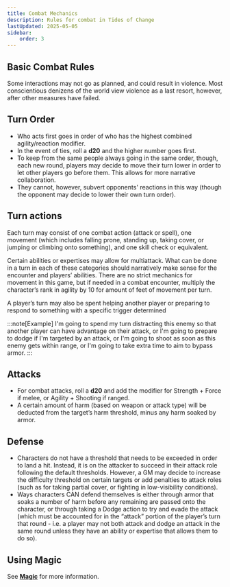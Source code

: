 ```yaml
---
title: Combat Mechanics
description: Rules for combat in Tides of Change
lastUpdated: 2025-05-05
sidebar:
    order: 3
---
```


## Basic Combat Rules

Some interactions may not go as planned, and could result in violence. Most conscientious denizens of the world view violence as a last resort, however, after other measures have failed.

## Turn Order

-   Who acts first goes in order of who has the highest combined agility/reaction modifier.
-   In the event of ties, roll a **d20** and the higher number goes first.
-   To keep from the same people always going in the same order, though, each new round, players may decide to move their turn lower in order to let other players go before them. This allows for more narrative collaboration.
-   They cannot, however, subvert opponents' reactions in this way (though the opponent may decide to lower their own turn order).

## Turn actions

Each turn may consist of one combat action (attack or spell), one movement (which includes falling prone, standing up, taking cover, or jumping or climbing onto something), and one skill check or equivalent.

Certain abilities or expertises may allow for multiattack. What can be done in a turn in each of these categories should narratively make sense for the encounter and players’ abilities. There are no strict mechanics for movement in this game, but if needed in a combat encounter, multiply the character’s rank in agility by 10 for amount of feet of movement per turn.

A player’s turn may also be spent helping another player or preparing to respond to something with a specific trigger determined

:::note[Example]
I'm going to spend my turn distracting this enemy so that another player can have advantage on their attack, or I'm going to prepare to dodge if I'm targeted by an attack, or I'm going to shoot as soon as this enemy gets within range, or I'm going to take extra time to aim to bypass armor.
:::

## Attacks

-   For combat attacks, roll a **d20** and add the modifier for Strength + Force if melee, or Agility + Shooting if ranged.
-   A certain amount of harm (based on weapon or attack type) will be deducted from the target’s harm threshold, minus any harm soaked by armor.

## Defense

-   Characters do not have a threshold that needs to be exceeded in order to land a hit. Instead, it is on the attacker to succeed in their attack role following the default thresholds. However, a GM may decide to increase the difficulty threshold on certain targets or add penalties to attack roles (such as for taking partial cover, or fighting in low-visibility conditions).
-   Ways characters CAN defend themselves is either through armor that soaks a number of harm before any remaining are passed onto the character, or through taking a Dodge action to try and evade the attack (which must be accounted for in the “attack” portion of the player’s turn that round - i.e. a player may not both attack and dodge an attack in the same round unless they have an ability or expertise that allows them to do so).

## Using Magic

See <a href="/docs/magic/intro">**Magic**</a> for more information.
